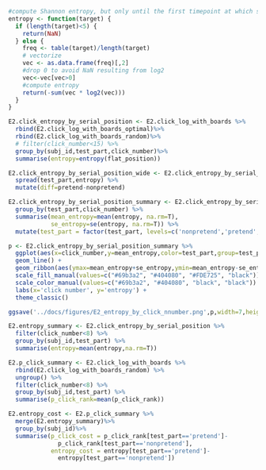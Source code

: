 
```r

#compute Shannon entropy, but only until the first timepoint at which some gamed ended
entropy <- function(target) {
  if (length(target)<5) {
    return(NaN)
  } else {
    freq <- table(target)/length(target)
    # vectorize
    vec <- as.data.frame(freq)[,2]
    #drop 0 to avoid NaN resulting from log2
    vec<-vec[vec>0]
    #compute entropy
    return(-sum(vec * log2(vec)))
  }
}

E2.click_entropy_by_serial_position <- E2.click_log_with_boards %>%
  rbind(E2.click_log_with_boards_optimal)%>%
  rbind(E2.click_log_with_boards_random)%>%
  # filter(click_number<15) %>%
  group_by(subj_id,test_part,click_number)%>%
  summarise(entropy=entropy(flat_position))

E2.click_entropy_by_serial_position_wide <- E2.click_entropy_by_serial_position %>%
  spread(test_part,entropy) %>% 
  mutate(diff=pretend-nonpretend)

E2.click_entropy_by_serial_position_summary <- E2.click_entropy_by_serial_position %>%
  group_by(test_part,click_number) %>%
  summarise(mean_entropy=mean(entropy, na.rm=T),
            se_entropy=se(entropy, na.rm=T)) %>%
  mutate(test_part = factor(test_part, levels=c('nonpretend','pretend','random','optimal')));

p <- E2.click_entropy_by_serial_position_summary %>%
  ggplot(aes(x=click_number,y=mean_entropy,color=test_part,group=test_part)) +
  geom_line() +
  geom_ribbon(aes(ymax=mean_entropy+se_entropy,ymin=mean_entropy-se_entropy, fill=test_part),alpha=0.5) +
  scale_fill_manual(values=c("#69b3a2", "#404080", "#FDE725", "black")) +
  scale_color_manual(values=c("#69b3a2", "#404080", "black", "black")) +
  labs(x='click number', y='entropy') +
  theme_classic()

ggsave('../docs/figures/E2_entropy_by_click_nnumber.png',p,width=7,height=5,dpi=300)


```

```r

E2.entropy_summary <- E2.click_entropy_by_serial_position %>%
  filter(click_number<8) %>%
  group_by(subj_id,test_part) %>%
  summarise(entropy=mean(entropy,na.rm=T))

E2.p_click_summary <- E2.click_log_with_boards %>%
  rbind(E2.click_log_with_boards_random) %>%
  ungroup() %>%
  filter(click_number<8) %>%
  group_by(subj_id,test_part) %>%
  summarise(p_click_rank=mean(p_click_rank))

E2.entropy_cost <- E2.p_click_summary %>%
  merge(E2.entropy_summary)%>%
  group_by(subj_id)%>%
  summarise(p_click_cost = p_click_rank[test_part=='pretend']-
              p_click_rank[test_part=='nonpretend'],
            entropy_cost = entropy[test_part=='pretend']-
              entropy[test_part=='nonpretend'])

```